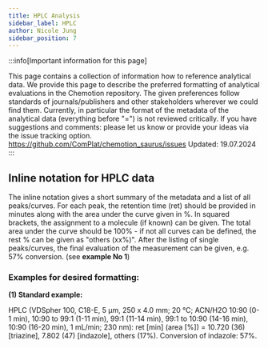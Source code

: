 ```yaml
---
title: HPLC Analysis
sidebar_label: HPLC
author: Nicole Jung
sidebar_position: 7
---
```


:::info[Important information for this page] 

This page contains a collection of information how to reference analytical data. We provide this page to describe the preferred formatting of analytical evaluations in the Chemotion repository. The given preferences follow standards of journals/publishers and other stakeholders wherever we could find them. Currently, in particular the format of the metadata of the analytical data (everything before "=") is not reviewed critically. If you have suggestions and comments: please let us know or provide your ideas via the issue tracking option. 
https://github.com/ComPlat/chemotion_saurus/issues
Updated: 19.07.2024
:::

## Inline notation for HPLC data

The inline notation gives a short summary of the metadata and a list of all peaks/curves. For each peak, the retention time (ret) should be provided in minutes along with the area under the curve given in %. In squared brackets, the assignment to a molecule (if known) can be given. The total area under the curve should be 100% - if not all curves can be defined, the rest % can be given as "others (xx%)". After the listing of single peaks/curves, the final evaluation of the measurement can be given, e.g. 57% conversion.
(see **example No 1**)

### Examples for desired formatting:

**(1) Standard example:**

HPLC (VDSpher 100, C18-E, 5 μm, 250 x 4.0 mm; 20 °C; ACN/H2O 10:90 (0-1 min), 10:90 to 99:1 (1-11 min), 99:1 (11-14 min), 99:1 to 10:90 (14-16 min), 10:90 (16-20 min), 1 mL/min; 230 nm): ret [min] (area [%]) = 10.720 (36) [triazine], 7.802 (47) [indazole], others (17%). Conversion of indazole: 57%.
